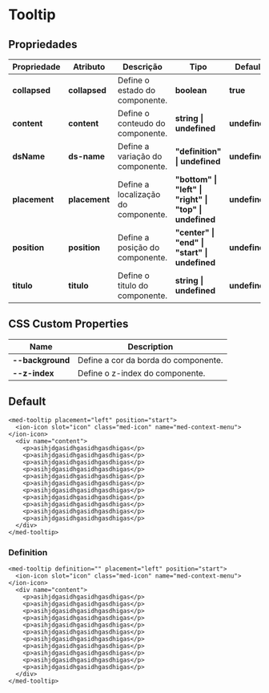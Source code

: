 
<Meta title="Components/Global/Tooltip/Usage" />

# Tooltip

## Propriedades

| Propriedade   | Atributo      | Descrição                          | Tipo                                                    | Default       |
| ------------- | ------------- | ---------------------------------- | ------------------------------------------------------- | ------------- |
| **collapsed** | **collapsed** | Define o estado do componente.     | **boolean**                                             | **true**      |
| **content**   | **content**   | Define o conteudo do componente.   | **string \| undefined**                                 | **undefined** |
| **dsName**    | **ds-name**   | Define a variação do componente.   | **"definition" \| undefined**                           | **undefined** |
| **placement** | **placement** | Define a localização do componente.| **"bottom" \| "left" \| "right" \| "top" \| undefined** | **undefined** |
| **position**  | **position**  | Define a posição do componente.    | **"center" \| "end" \| "start" \| undefined**           | **undefined** |
| **titulo**    | **titulo**    | Define o titulo do componente.     | **string \| undefined**                                 | **undefined** |

## CSS Custom Properties

| Name             | Description                          |
| ---------------- | ------------------------------------ |
| **--background** | Define a cor da borda do componente. |
| **--z-index**    | Define o z-index do componente.      |


## Default

```
<med-tooltip placement="left" position="start">
  <ion-icon slot="icon" class="med-icon" name="med-context-menu"></ion-icon>
  <div name="content">
    <p>asihjdgasidhgasidhgasdhigas</p>
    <p>asihjdgasidhgasidhgasdhigas</p>
    <p>asihjdgasidhgasidhgasdhigas</p>
    <p>asihjdgasidhgasidhgasdhigas</p>
    <p>asihjdgasidhgasidhgasdhigas</p>
    <p>asihjdgasidhgasidhgasdhigas</p>
    <p>asihjdgasidhgasidhgasdhigas</p>
    <p>asihjdgasidhgasidhgasdhigas</p>
    <p>asihjdgasidhgasidhgasdhigas</p>
    <p>asihjdgasidhgasidhgasdhigas</p>
    <p>asihjdgasidhgasidhgasdhigas</p>
  </div>
</med-tooltip>
```

### Definition

```
<med-tooltip definition="" placement="left" position="start">
  <ion-icon slot="icon" class="med-icon" name="med-context-menu"></ion-icon>
  <div name="content">
    <p>asihjdgasidhgasidhgasdhigas</p>
    <p>asihjdgasidhgasidhgasdhigas</p>
    <p>asihjdgasidhgasidhgasdhigas</p>
    <p>asihjdgasidhgasidhgasdhigas</p>
    <p>asihjdgasidhgasidhgasdhigas</p>
    <p>asihjdgasidhgasidhgasdhigas</p>
    <p>asihjdgasidhgasidhgasdhigas</p>
    <p>asihjdgasidhgasidhgasdhigas</p>
    <p>asihjdgasidhgasidhgasdhigas</p>
    <p>asihjdgasidhgasidhgasdhigas</p>
    <p>asihjdgasidhgasidhgasdhigas</p>
  </div>
</med-tooltip>
```
